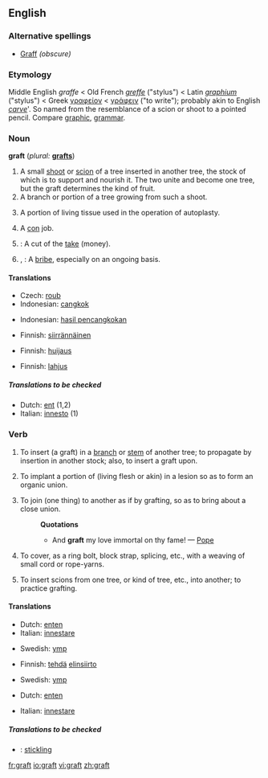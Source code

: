 ==English==
{{wikipedia}}

===Alternative spellings===
*[[Graff]] ''(obscure)''

===Etymology===
Middle English ''graffe'' < Old French ''[[greffe]]'' ("stylus") < Latin ''[[graphium]]'' ("stylus") < Greek [[γραφείον]] < [[γράφειν]] ("to write"); probably akin to English ''[[carve]]'''. So named from the resemblance of a scion or shoot to a pointed pencil. Compare [[graphic]], [[grammar]].

===Noun===
'''graft'''  (''plural:'' '''[[grafts]]''')

# A small [[shoot]] or [[scion]] of a tree inserted in another tree, the stock of which is to support and nourish it. The two unite and become one tree, but the graft determines the kind of fruit.
# A branch or portion of a tree growing from such a shoot.
# {{surgery}} A portion of living tissue used in the operation of autoplasty.
# A [[con]] job.
# {{slang}}: A cut of the [[take]] (money).
# {{US}}, {{context|Politics}}: A [[bribe]], especially on an ongoing basis. {{uncountable}}

====Translations====
{{trans-top|small shoot or scion}}
*Czech: [[roub]] {{m}}
*Indonesian: [[cangkok]]
{{trans-mid}}
{{trans-bottom}}

{{trans-top|A branch or portion of a tree growing from such a shoot}}
*Indonesian: [[hasil pencangkokan]]
{{trans-mid}}
{{trans-bottom}}

{{trans-top|A portion of living tissue used in the operation of autoplasty}}
*Finnish: [[siirrännäinen]]
{{trans-mid}}
{{trans-bottom}}

{{trans-top|A con job}}
*Finnish: [[huijaus]]
{{trans-mid}}
{{trans-bottom}}

{{trans-top|A cut of the take}}
{{trans-mid}}
{{trans-bottom}}

{{trans-top|A bribe}}
*Finnish: [[lahjus]]
{{trans-mid}}
{{trans-bottom}}

=====Translations to be checked=====
{{checktrans}}
*Dutch: [[ent]] {{m}} (1,2)
*Italian: [[innesto]] {{m}} (1)

===Verb===
{{en-verb}}

# To insert (a graft) in a [[branch]] or [[stem]] of another tree; to propagate by insertion in another stock; also, to insert a graft upon.
# {{surgery}} To implant a portion of (living flesh or akin) in a lesion so as to form an organic union.
# To join (one thing) to another as if by grafting, so as to bring about a close union.
#:'''Quotations'''
#:*And '''graft''' my love immortal on thy fame! — [[Pope]]
# {{nautical}} To cover, as a ring bolt, block strap, splicing, etc., with a weaving of small cord or rope-yarns.
# {{intransitive}} To insert scions from one tree, or kind of tree, etc., into another; to practice grafting.

====Translations====
{{trans-top|To insert (a graft) in a branch or stem of another tree}}
*Dutch: [[enten]] {{m}}
*Italian: [[innestare]]
{{trans-mid}}
*Swedish: [[ymp]]
{{trans-bottom}}

{{trans-top|To implant a portion of (living flesh or akin) in a lesion so as to form an organic union}}
*Finnish: [[tehdä]] [[elinsiirto]]
{{trans-mid}}
*Swedish: [[ymp]]
{{trans-bottom}}

{{trans-top|To join (one thing) to another as if by grafting}}
*Dutch: [[enten]] {{m}}
{{trans-mid}}
{{trans-bottom}}

{{trans-top|To cover, as a ring bolt, block strap, splicing, etc.}}
{{trans-mid}}
{{trans-bottom}}

{{trans-top|To insert scions from one tree, or kind of tree, etc.}}
{{trans-mid}}
*Italian: [[innestare]]
{{trans-bottom}}

=====Translations to be checked=====
{{checktrans}}
{{top}}
*{{ttbc|Swedish}}: [[stickling]]
{{mid}}
{{bottom}}

[[fr:graft]]
[[io:graft]]
[[vi:graft]]
[[zh:graft]]